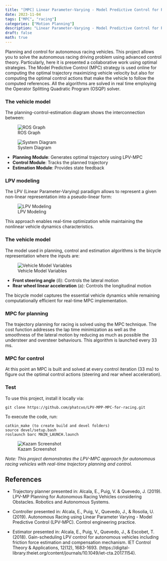 ```yaml
---
title: "[MPC] Linear Parameter-Varying - Model Predictive Control for Racing"
date: 2023-11-04
tags: ["MPC", "racing"]
categories: ["Motion Planning"]
description: "Linear Parameter-Varying - Model Predictive Control for Racing"
draft: false
math: true
---
```


Planning and control for autonomous racing vehicles. This project allows you to solve the autonomous racing driving problem using advanced control theory. 
Particularly, here it is presented a collaborative work using optimal strategies. The Model Predictive Control (MPC) strategy is used online for computing the optimal trajectory maximizing vehicle velocity but also for computing the optimal control actions that make the vehicle to follow the computed references.
All the algorithms are solved in real time employing the Operator Splitting Quadratic Program (OSQP) solver.

### The vehicle model
The planning-control-estimation diagram shows the interconnection between:

![ROS Graph](https://raw.githubusercontent.com/phatcvo/LPV-MPP-MPC-for-racing/main/ws/barc/src/images/rosgraph.png)

![System Diagram](https://raw.githubusercontent.com/phatcvo/LPV-MPP-MPC-for-racing/main/ws/barc/src/images/diagram.png)

- **Planning Module**: Generates optimal trajectory using LPV-MPC
- **Control Module**: Tracks the planned trajectory  
- **Estimation Module**: Provides state feedback

### LPV modeling
The LPV (Linear Parameter-Varying) paradigm allows to represent a given non-linear representation into a pseudo-linear form:

![LPV Modeling](https://raw.githubusercontent.com/phatcvo/LPV-MPP-MPC-for-racing/main/ws/barc/src/images/modeling.png)

This approach enables real-time optimization while maintaining the nonlinear vehicle dynamics characteristics.

### The vehicle model  
The model used in planning, control and estimation algorithms is the bicycle representation where the inputs are:

![Vehicle Model Variables](https://raw.githubusercontent.com/phatcvo/LPV-MPP-MPC-for-racing/main/ws/barc/src/images/variables_model.png)

- **Front steering angle** (δ): Controls the lateral motion
- **Rear wheel linear acceleration** (a): Controls the longitudinal motion

The bicycle model captures the essential vehicle dynamics while remaining computationally efficient for real-time MPC implementation.


### MPC for planning
The trajectory planning for racing is solved using the MPC technique. The cost function addresses the lap time minimization as well as the smoothness of the lateral motion by reducing as much as possible the understeer and oversteer behaviours.
This algorithm is launched every 33 ms.

### MPC for control
At this point an MPC is built and solved at every control iteration (33 ms) to figure out the optimal control actions (steering and rear wheel acceleration).


### Test
To use this project, install it locally via:
```
git clone https://github.com/phatcvo/LPV-MPP-MPC-for-racing.git
```
To execute the code, run:
```
catkin_make (to create build and devel folders)
source devel/setup.bash
roslaunch barc MAIN_LAUNCH.launch
```

![Kazam Screenshot](https://raw.githubusercontent.com/phatcvo/LPV-MPP-MPC-for-racing/main/ws/barc/src/images/Kazam_screenshot_00000.png)

*Note: This project demonstrates the LPV-MPC approach for autonomous racing vehicles with real-time trajectory planning and control.*

## References
* Trajectory planner presented in:  Alcala, E., Puig, V. & Quevedo, J. (2019). LPV-MP Planning for Autonomous Racing Vehicles considering Obstacles. Robotics and Autonomous Systems.

* Controller presented in: Alcala, E., Puig, V., Quevedo, J., & Rosolia, U. (2019). Autonomous Racing using Linear Parameter Varying - Model Predictive Control (LPV-MPC). Control engineering practice.

* Estimator presented in: Alcala, E., Puig, V., Quevedo, J., & Escobet, T. (2018). Gain-scheduling LPV control for autonomous vehicles including friction force estimation and compensation mechanism. IET Control Theory & Applications, 12(12), 1683-1693. (https://digital-library.theiet.org/content/journals/10.1049/iet-cta.2017.1154).



